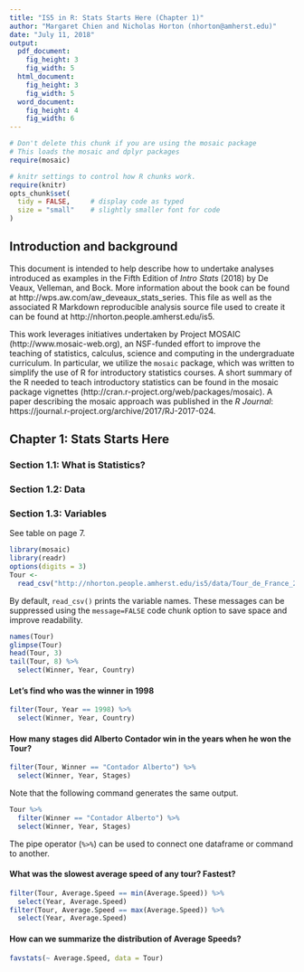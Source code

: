 ```yaml
---
title: "IS5 in R: Stats Starts Here (Chapter 1)"
author: "Margaret Chien and Nicholas Horton (nhorton@amherst.edu)"
date: "July 11, 2018"
output: 
  pdf_document:
    fig_height: 3
    fig_width: 5
  html_document:
    fig_height: 3
    fig_width: 5
  word_document:
    fig_height: 4
    fig_width: 6
---
```



```r
# Don't delete this chunk if you are using the mosaic package
# This loads the mosaic and dplyr packages
require(mosaic)
```

```r
# knitr settings to control how R chunks work.
require(knitr)
opts_chunk$set(
  tidy = FALSE,     # display code as typed
  size = "small"    # slightly smaller font for code
)
```

## Introduction and background 

This document is intended to help describe how to undertake analyses introduced 
as examples in the Fifth Edition of *Intro Stats* (2018) by De Veaux, Velleman, and Bock.
More information about the book can be found at http://wps.aw.com/aw_deveaux_stats_series.  This
file as well as the associated R Markdown reproducible analysis source file used to create it can be found at http://nhorton.people.amherst.edu/is5.

This work leverages initiatives undertaken by Project MOSAIC (http://www.mosaic-web.org), an NSF-funded effort to improve the teaching of statistics, calculus, science and computing in the undergraduate curriculum. In particular, we utilize the `mosaic` package, which was written to simplify the use of R for introductory statistics courses. A short summary of the R needed to teach introductory statistics can be found in the mosaic package vignettes (http://cran.r-project.org/web/packages/mosaic).  A paper describing the mosaic approach was published in the *R Journal*: https://journal.r-project.org/archive/2017/RJ-2017-024.

## Chapter 1: Stats Starts Here

### Section 1.1: What is Statistics?
### Section 1.2: Data
### Section 1.3: Variables

See table on page 7.

```r
library(mosaic)
library(readr)
options(digits = 3)
Tour <- 
  read_csv("http://nhorton.people.amherst.edu/is5/data/Tour_de_France_2016.csv")
```

By default, `read_csv()` prints the variable names. These messages can be suppressed using the `message=FALSE` code chunk option to save space and improve readability. 

```r
names(Tour)
glimpse(Tour)
head(Tour, 3)
tail(Tour, 8) %>%
  select(Winner, Year, Country)
```

#### Let's find who was the winner in 1998

```r
filter(Tour, Year == 1998) %>%
  select(Winner, Year, Country)
```

#### How many stages did Alberto Contador win in the years when he won the Tour?

```r
filter(Tour, Winner == "Contador Alberto") %>%
  select(Winner, Year, Stages)
```

Note that the following command generates the same output.

```r
Tour %>%
  filter(Winner == "Contador Alberto") %>%
  select(Winner, Year, Stages)
```

The pipe operator (`%>%`) can be used to connect one dataframe or command to 
another.

#### What was the slowest average speed of any tour?  Fastest?

```r
filter(Tour, Average.Speed == min(Average.Speed)) %>%
  select(Year, Average.Speed)
filter(Tour, Average.Speed == max(Average.Speed)) %>%
  select(Year, Average.Speed)
```

#### How can we summarize the distribution of Average Speeds?

```r
favstats(~ Average.Speed, data = Tour)
```
